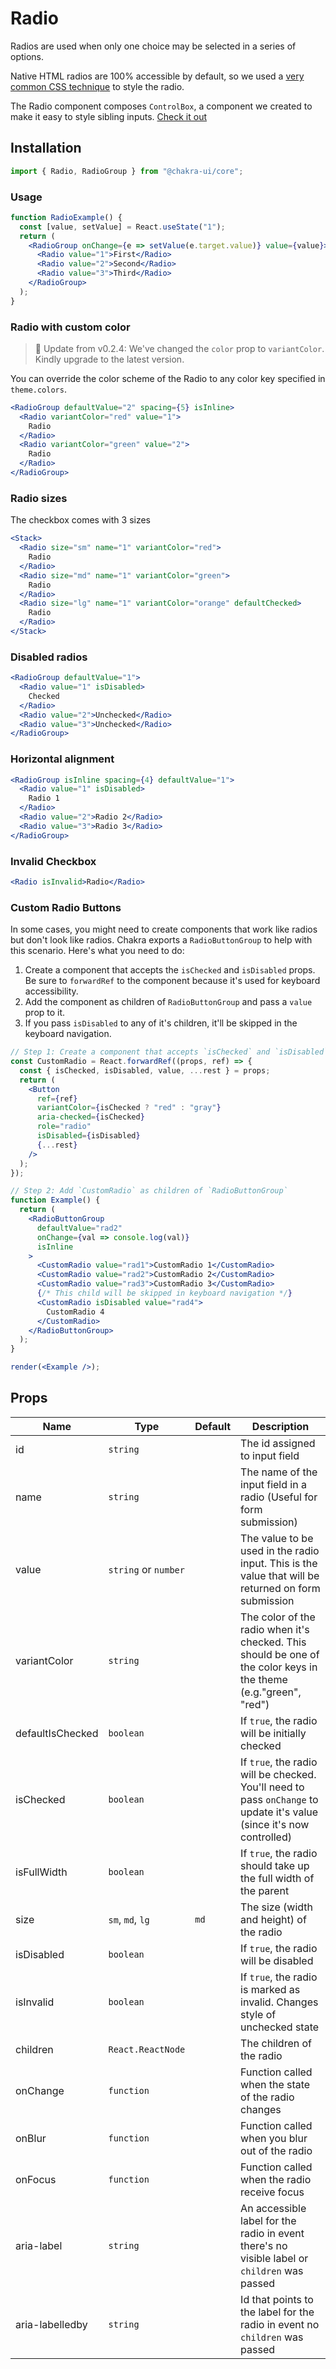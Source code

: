 # Radio

Radios are used when only one choice may be selected in a series of options.

Native HTML radios are 100% accessible by default, so we used a
[very common CSS technique](https://dev.to/lkopacz/create-custom-keyboard-accessible-radio-buttons-22eh)
to style the radio.

The Radio component composes `ControlBox`, a component we created to make it
easy to style sibling inputs. [Check it out](/controlbox)

## Installation

```js
import { Radio, RadioGroup } from "@chakra-ui/core";
```

### Usage

```jsx
function RadioExample() {
  const [value, setValue] = React.useState("1");
  return (
    <RadioGroup onChange={e => setValue(e.target.value)} value={value}>
      <Radio value="1">First</Radio>
      <Radio value="2">Second</Radio>
      <Radio value="3">Third</Radio>
    </RadioGroup>
  );
}
```

### Radio with custom color

> 🚨 Update from v0.2.4: We've changed the `color` prop to `variantColor`.
> Kindly upgrade to the latest version.

You can override the color scheme of the Radio to any color key specified in
`theme.colors`.

```jsx
<RadioGroup defaultValue="2" spacing={5} isInline>
  <Radio variantColor="red" value="1">
    Radio
  </Radio>
  <Radio variantColor="green" value="2">
    Radio
  </Radio>
</RadioGroup>
```

### Radio sizes

The checkbox comes with 3 sizes

```jsx
<Stack>
  <Radio size="sm" name="1" variantColor="red">
    Radio
  </Radio>
  <Radio size="md" name="1" variantColor="green">
    Radio
  </Radio>
  <Radio size="lg" name="1" variantColor="orange" defaultChecked>
    Radio
  </Radio>
</Stack>
```

### Disabled radios

```jsx
<RadioGroup defaultValue="1">
  <Radio value="1" isDisabled>
    Checked
  </Radio>
  <Radio value="2">Unchecked</Radio>
  <Radio value="3">Unchecked</Radio>
</RadioGroup>
```

### Horizontal alignment

```jsx
<RadioGroup isInline spacing={4} defaultValue="1">
  <Radio value="1" isDisabled>
    Radio 1
  </Radio>
  <Radio value="2">Radio 2</Radio>
  <Radio value="3">Radio 3</Radio>
</RadioGroup>
```

### Invalid Checkbox

```jsx
<Radio isInvalid>Radio</Radio>
```

### Custom Radio Buttons

In some cases, you might need to create components that work like radios but
don't look like radios. Chakra exports a `RadioButtonGroup` to help with this
scenario. Here's what you need to do:

1. Create a component that accepts the `isChecked` and `isDisabled` props. Be
   sure to `forwardRef` to the component because it's used for keyboard
   accessibility.
2. Add the component as children of `RadioButtonGroup` and pass a `value` prop
   to it.
3. If you pass `isDisabled` to any of it's children, it'll be skipped in the
   keyboard navigation.

```jsx isManual=true
// Step 1: Create a component that accepts `isChecked` and `isDisabled` prop
const CustomRadio = React.forwardRef((props, ref) => {
  const { isChecked, isDisabled, value, ...rest } = props;
  return (
    <Button
      ref={ref}
      variantColor={isChecked ? "red" : "gray"}
      aria-checked={isChecked}
      role="radio"
      isDisabled={isDisabled}
      {...rest}
    />
  );
});

// Step 2: Add `CustomRadio` as children of `RadioButtonGroup`
function Example() {
  return (
    <RadioButtonGroup
      defaultValue="rad2"
      onChange={val => console.log(val)}
      isInline
    >
      <CustomRadio value="rad1">CustomRadio 1</CustomRadio>
      <CustomRadio value="rad2">CustomRadio 2</CustomRadio>
      <CustomRadio value="rad3">CustomRadio 3</CustomRadio>
      {/* This child will be skipped in keyboard navigation */}
      <CustomRadio isDisabled value="rad4">
        CustomRadio 4
      </CustomRadio>
    </RadioButtonGroup>
  );
}

render(<Example />);
```

## Props

| Name             | Type                 | Default | Description                                                                                                           |
| ---------------- | -------------------- | ------- | --------------------------------------------------------------------------------------------------------------------- |
| id               | `string`             |         | The id assigned to input field                                                                                        |
| name             | `string`             |         | The name of the input field in a radio (Useful for form submission)                                                   |
| value            | `string` or `number` |         | The value to be used in the radio input. This is the value that will be returned on form submission                   |
| variantColor     | `string`             |         | The color of the radio when it's checked. This should be one of the color keys in the theme (e.g."green", "red")      |
| defaultIsChecked | `boolean`            |         | If `true`, the radio will be initially checked                                                                        |
| isChecked        | `boolean`            |         | If `true`, the radio will be checked. You'll need to pass `onChange` to update it's value (since it's now controlled) |
| isFullWidth      | `boolean`            |         | If `true`, the radio should take up the full width of the parent                                                      |
| size             | `sm`, `md`, `lg`     | `md`    | The size (width and height) of the radio                                                                              |
| isDisabled       | `boolean`            |         | If `true`, the radio will be disabled                                                                                 |
| isInvalid        | `boolean`            |         | If `true`, the radio is marked as invalid. Changes style of unchecked state                                           |
| children         | `React.ReactNode`    |         | The children of the radio                                                                                             |
| onChange         | `function`           |         | Function called when the state of the radio changes                                                                   |
| onBlur           | `function`           |         | Function called when you blur out of the radio                                                                        |
| onFocus          | `function`           |         | Function called when the radio receive focus                                                                          |
| aria-label       | `string`             |         | An accessible label for the radio in event there's no visible label or `children` was passed                          |
| aria-labelledby  | `string`             |         | Id that points to the label for the radio in event no `children` was passed                                           |
